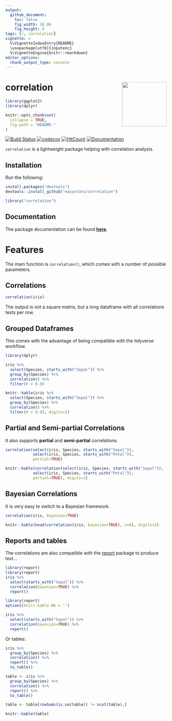 ```yaml
---
output: 
  github_document:
    toc: false
    fig_width: 10.08
    fig_height: 6
tags: [r, correlation]
vignette: >
  %\VignetteIndexEntry{README}
  \usepackage[utf8]{inputenc}
  %\VignetteEngine{knitr::rmarkdown}
editor_options: 
  chunk_output_type: console
---
```


# correlation <img src='man/figures/logo.png' align="right" height="139" />

```r
library(ggplot2)
library(dplyr)

knitr::opts_chunk$set(
  collapse = TRUE,
  fig.path = "README-"
)
```


[![Build Status](https://travis-ci.org/easystats/correlation.svg?branch=master)](https://travis-ci.org/easystats/correlation)
[![codecov](https://codecov.io/gh/easystats/correlation/branch/master/graph/badge.svg)](https://codecov.io/gh/easystats/correlation)
[![HitCount](http://hits.dwyl.io/easystats/correlation.svg)](http://hits.dwyl.io/easystats/correlation) [![Documentation](https://img.shields.io/badge/documentation-correlation-orange.svg?colorB=E91E63)](https://easystats.github.io/correlation/)



`correlation` is a lightweight package helping with correlation analysis.


## Installation


Run the following:

```r
install.packages("devtools")
devtools::install_github("easystats/correlation")
```
```r
library("correlation")
```

## Documentation

The package documentation can be found [**here**](https://easystats.github.io/correlation/).

# Features

The main function is `correlation()`, which comes with a number of possible parameters.

## Correlations

```r
correlation(iris)
```

The output is not a square matrix, but a long dataframe with all correlations tests per row. 


## Grouped Dataframes

This comes with the advantage of being compatible with the tidyverse workflow.

```r
library(dplyr)

iris %>% 
  select(Species, starts_with("Sepal")) %>% 
  group_by(Species) %>% 
  correlation() %>% 
  filter(r < 0.9)
```
```r
knitr::kable(iris %>% 
  select(Species, starts_with("Sepal")) %>% 
  group_by(Species) %>% 
  correlation() %>% 
  filter(r < 0.9), digits=2)
```

## Partial and Semi-partial Correlations

It also supports **partial** and **semi-partial** correlations.

```r
correlation(select(iris, Species, starts_with("Sepal")),
            select(iris, Species, starts_with("Petal")),
            partial=TRUE)
```
```r
knitr::kable(correlation(select(iris, Species, starts_with("Sepal")),
            select(iris, Species, starts_with("Petal")),
            partial=TRUE), digits=2)
```

## Bayesian Correlations


It is very easy to switch to a Bayesian framework.

```r
correlation(iris, bayesian=TRUE)
```
```r
knitr::kable(head(correlation(iris, bayesian=TRUE), n=6), digits=2)
```


## Reports and tables

The correlations are also compatible with the [report](https://github.com/easystats/report) package to produce text...

```r
library(report)
library(report)
iris %>% 
  select(starts_with("Sepal")) %>% 
  correlation(bayesian=TRUE) %>% 
  report()
```
```r
library(report)
options(knitr.kable.NA = '')

iris %>% 
  select(starts_with("Sepal")) %>% 
  correlation(bayesian=TRUE) %>% 
  report()
```


Or tables:

```r
iris %>% 
  group_by(Species) %>% 
  correlation() %>% 
  report() %>% 
  to_table()
```
```r
table <- iris %>% 
  group_by(Species) %>% 
  correlation() %>% 
  report() %>% 
  to_table()

table <- table[rowSums(is.na(table)) != ncol(table),]

knitr::kable(table)
```


